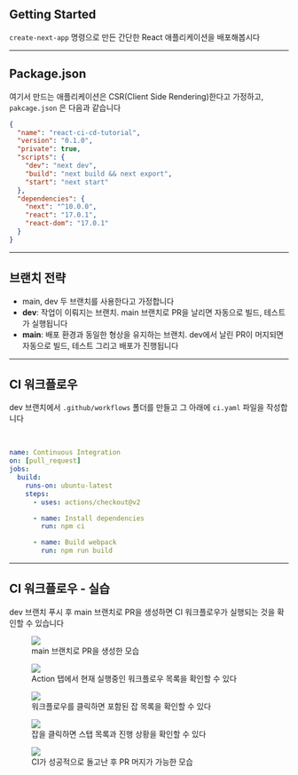 ## Getting Started

`create-next-app` 명령으로 만든 간단한 React 애플리케이션을 배포해봅시다


<Home />

---

## Package.json

여기서 만드는 애플리케이션은 CSR(Client Side Rendering)한다고 가정하고, `pakcage.json` 은 다음과 같습니다

```json
{
  "name": "react-ci-cd-tutorial",
  "version": "0.1.0",
  "private": true,
  "scripts": {
    "dev": "next dev",
    "build": "next build && next export",
    "start": "next start"
  },
  "dependencies": {
    "next": "^10.0.0",
    "react": "17.0.1",
    "react-dom": "17.0.1"
  }
}
```

---

## 브랜치 전략

- main, dev 두 브랜치를 사용한다고 가정합니다
- **dev**: 작업이 이뤄지는 브랜치. main 브랜치로 PR을 날리면 자동으로 빌드, 테스트가 실행됩니다
- **main**: 배포 환경과 동일한 형상을 유지하는 브랜치. dev에서 날린 PR이 머지되면 자동으로 빌드, 테스트 그리고 배포가 진행됩니다

---

## CI 워크플로우

dev 브랜치에서 `.github/workflows` 폴더를 만들고 그 아래에 `ci.yaml` 파일을 작성합니다

<br />

```yaml
name: Continuous Integration
on: [pull_request]
jobs:
  build:
    runs-on: ubuntu-latest
    steps:
      - uses: actions/checkout@v2

      - name: Install dependencies
        run: npm ci

      - name: Build webpack
        run: npm run build
```

---

## CI 워크플로우 - 실습

dev 브랜치 푸시 후 main 브랜치로 PR을 생성하면 CI 워크플로우가 실행되는 것을 확인할 수 있습니다

<!-- fragments-start -->

<figure>
  <img src="/slides/images/ci-hands-on/ci-1.png" />
  <figcaption>main 브랜치로 PR을 생성한 모습</figcaption>
</figure>

<figure>
  <img src="/slides/images/ci-hands-on/ci-2.png" />
  <figcaption>
    Action 탭에서 현재 실행중인 워크플로우 목록을 확인할 수 있다
  </figcaption>
</figure>

<figure>
  <img src="/slides/images/ci-hands-on/ci-3.png" />
  <figcaption>워크플로우를 클릭하면 포함된 잡 목록을 확인할 수 있다</figcaption>
</figure>

<figure>
  <img src="/slides/images/ci-hands-on/ci-4.png" />
  <figcaption>잡을 클릭하면 스탭 목록과 진행 상황을 확인할 수 있다</figcaption>
</figure>

<figure>
  <img src="/slides/images/ci-hands-on/ci-5.png" />
  <figcaption>CI가 성공적으로 돌고난 후 PR 머지가 가능한 모습</figcaption>
</figure>

<!-- fragments-end -->
